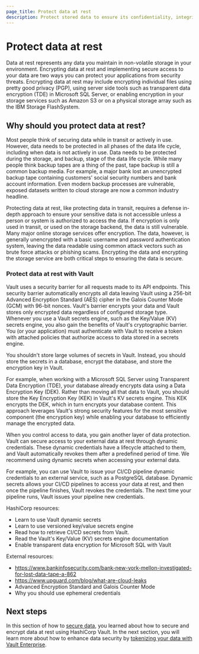 ```yaml
---
page_title: Protect data at rest
description: Protect stored data to ensure its confidentiality, integrity, and availability.
---
```


# Protect data at rest

Data at rest represents any data you maintain in non-volatile storage in your environment. Encrypting data at rest and implementing secure access to your data are two ways you can protect your applications from security threats. Encrypting data at rest may include encrypting individual files using pretty good privacy (PGP), using server side tools such as transparent data encryption (TDE) in Microsoft SQL Server, or enabling encryption in your storage services such as Amazon S3 or on a physical storage array such as the IBM Storage FlashSystem.

## Why should you protect data at rest?

Most people think of securing data while in transit or actively in use. However, data needs to be protected in all phases of the data life cycle, including when data is not actively in use. Data needs to be protected during the storage, and backup, stage of the data life cycle. While many people think backup tapes are a thing of the past, tape backup is still a common backup media. For example, a major bank lost an unencrypted backup tape containing customers' social security numbers and bank account information. Even modern backup processes are vulnerable, exposed datasets written to cloud storage are now a common industry headline.

Protecting data at rest, like protecting data in transit, requires a defense in-depth approach to ensure your sensitive data is not accessible unless a person or system is authorized to access the data. If encryption is only used in transit, or used on the storage backend, the data is still vulnerable. Many major online storage services offer encryption. The data, however, is generally unencrypted with a basic username and password authentication system, leaving the data readable using common attack vectors such as brute force attacks or phishing scams. Encrypting the data and encrypting the storage service are both critical steps to ensuring the data is secure.

### Protect data at rest with Vault

Vault uses a security barrier for all requests made to its API endpoints. This security barrier automatically encrypts all data leaving Vault using a 256-bit Advanced Encryption Standard (AES) cipher in the Galois Counter Mode (GCM) with 96-bit nonces. Vault's barrier encrypts your data and Vault stores only encrypted data regardless of configured storage type. Whenever you use a Vault secrets engine, such as the Key/Value (KV) secrets engine, you also gain the benefits of Vault's cryptographic barrier. You (or your application) must authenticate with Vault to receive a token with attached policies that authorize access to data stored in a secrets engine.

You shouldn't store large volumes of secrets in Vault. Instead, you should store the secrets in a database, encrypt the database, and store the encryption key in Vault.

For example, when working with a Microsoft SQL Server using Transparent Data Encryption (TDE), your database already encrypts data using a Data Encryption Key (DEK). Rather than moving all that data to Vault, you should store the Key Encryption Key (KEK) in Vault's KV secrets engine. This KEK encrypts the DEK, which in turn encrypts your database content. This approach leverages Vault's strong security features for the most sensitive component (the encryption key) while enabling your database to efficiently manage the encrypted data.

When you control access to data, you gain another layer of data protection. Vault can secure access to your external data at rest through dynamic credentials. These dynamic credentials have a lifecycle attached to them, and Vault automatically revokes them after a predefined period of time. We recommend using dynamic secrets when accessing your external data.

For example, you can use Vault to issue your CI/CD pipeline dynamic credentials to an external service, such as a PostgreSQL database. Dynamic secrets allows your CI/CD pipelines to access your data at rest, and then once the pipeline finishes, Vault revokes the credentials. The next time your pipeline runs, Vault issues your pipeline new credentials.

HashiCorp resources:

- Learn to use Vault dynamic secrets
- Learn to use versioned key/value secrets engine
- Read how to retrieve CI/CD secrets from Vault.
- Read the Vault's Key/Value (KV) secrets engine documentation
- Enable transparent data encryption for Microsoft SQL with Vault

External resources:

- https://www.bankinfosecurity.com/bank-new-york-mellon-investigated-for-lost-data-tape-a-862 
- https://www.upguard.com/blog/what-are-cloud-leaks 
- Advanced Encryption Standard and Galois Counter Mode
- Why you should use ephemeral credentials

## Next steps

In this section of how to [secure data](/well-architected-framework/secure-systems/data), you learned about how to secure and encrypt data at rest using HashiCorp Vault. In the next section, you will learn more about how to enhance data security by [tokenizing your data with Vault Enterprise](/well-architected-framework/secure-systems/data/tokenize-data).
